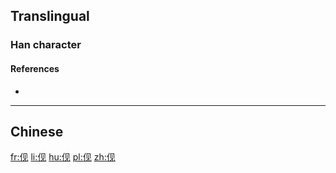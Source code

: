 {{also|俔}}
==Translingual==

===Han character===
{{Han char|rn=9|rad=人|as=04|sn=6|four=|canj=OBHU,XOBHU|ids=⿰亻见}}

====References====
* {{Han ref|kx=0096.121|hdz=10122.011|uh=4F23|ud=20259}}

----

==Chinese==
{{zh-see|俔}}

[[fr:伣]]
[[li:伣]]
[[hu:伣]]
[[pl:伣]]
[[zh:伣]]